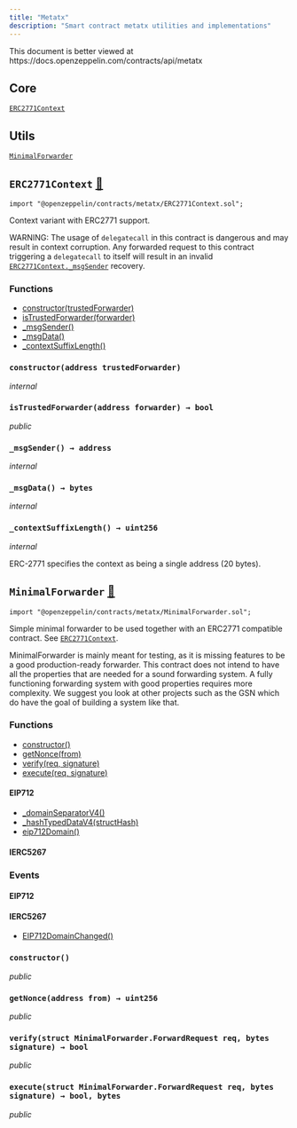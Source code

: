 ```yaml
---
title: "Metatx"
description: "Smart contract metatx utilities and implementations"
---
```


<Callout>
This document is better viewed at https://docs.openzeppelin.com/contracts/api/metatx
</Callout>

## Core

[`ERC2771Context`](#ERC2771Context)

## Utils

[`MinimalForwarder`](#MinimalForwarder)

<a id="ERC2771Context"></a>

## `ERC2771Context` [📁](https://github.com/OpenZeppelin/openzeppelin-contracts/blob/v4.9.6/contracts/metatx/ERC2771Context.sol)

```solidity
import "@openzeppelin/contracts/metatx/ERC2771Context.sol";
```

Context variant with ERC2771 support.

WARNING: The usage of `delegatecall` in this contract is dangerous and may result in context corruption.
Any forwarded request to this contract triggering a `delegatecall` to itself will result in an invalid [`ERC2771Context._msgSender`](#ERC2771Context-_msgSender--)
recovery.

### Functions
- [constructor(trustedForwarder)](#ERC2771Context-constructor-address-)
- [isTrustedForwarder(forwarder)](#ERC2771Context-isTrustedForwarder-address-)
- [_msgSender()](#ERC2771Context-_msgSender--)
- [_msgData()](#ERC2771Context-_msgData--)
- [_contextSuffixLength()](#ERC2771Context-_contextSuffixLength--)

<a id="ERC2771Context-constructor-address-"></a>

### `constructor(address trustedForwarder)`
*internal*

<a id="ERC2771Context-isTrustedForwarder-address-"></a>

### `isTrustedForwarder(address forwarder) → bool`
*public*

<a id="ERC2771Context-_msgSender--"></a>

### `_msgSender() → address`
*internal*

<a id="ERC2771Context-_msgData--"></a>

### `_msgData() → bytes`
*internal*

<a id="ERC2771Context-_contextSuffixLength--"></a>

### `_contextSuffixLength() → uint256`
*internal*

ERC-2771 specifies the context as being a single address (20 bytes).

<a id="MinimalForwarder"></a>

## `MinimalForwarder` [📁](https://github.com/OpenZeppelin/openzeppelin-contracts/blob/v4.9.6/contracts/metatx/MinimalForwarder.sol)

```solidity
import "@openzeppelin/contracts/metatx/MinimalForwarder.sol";
```

Simple minimal forwarder to be used together with an ERC2771 compatible contract. See [`ERC2771Context`](#ERC2771Context).

MinimalForwarder is mainly meant for testing, as it is missing features to be a good production-ready forwarder. This
contract does not intend to have all the properties that are needed for a sound forwarding system. A fully
functioning forwarding system with good properties requires more complexity. We suggest you look at other projects
such as the GSN which do have the goal of building a system like that.

### Functions
- [constructor()](#MinimalForwarder-constructor--)
- [getNonce(from)](#MinimalForwarder-getNonce-address-)
- [verify(req, signature)](#MinimalForwarder-verify-struct-MinimalForwarder-ForwardRequest-bytes-)
- [execute(req, signature)](#MinimalForwarder-execute-struct-MinimalForwarder-ForwardRequest-bytes-)

#### EIP712
- [_domainSeparatorV4()](#EIP712-_domainSeparatorV4--)
- [_hashTypedDataV4(structHash)](#EIP712-_hashTypedDataV4-bytes32-)
- [eip712Domain()](#EIP712-eip712Domain--)

#### IERC5267

### Events

#### EIP712

#### IERC5267
- [EIP712DomainChanged()](#IERC5267-EIP712DomainChanged--)

<a id="MinimalForwarder-constructor--"></a>

### `constructor()`
*public*

<a id="MinimalForwarder-getNonce-address-"></a>

### `getNonce(address from) → uint256`
*public*

<a id="MinimalForwarder-verify-struct-MinimalForwarder-ForwardRequest-bytes-"></a>

### `verify(struct MinimalForwarder.ForwardRequest req, bytes signature) → bool`
*public*

<a id="MinimalForwarder-execute-struct-MinimalForwarder-ForwardRequest-bytes-"></a>

### `execute(struct MinimalForwarder.ForwardRequest req, bytes signature) → bool, bytes`
*public*

